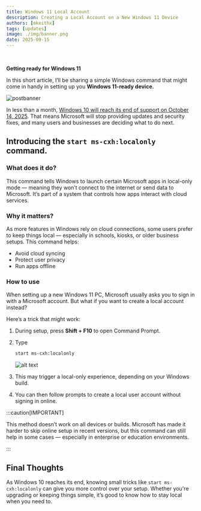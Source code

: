 ```yaml
---
title: Windows 11 Local Account
description: Creating a Local Account on a New Windows 11 Device
authors: [mkeithx]
tags: [updates]
image: ./img/banner.png
date: 2025-09-15
---
```



<br />

**Getting ready for Windows 11**

In this short article, I’ll be sharing a simple Windows command that might come in handy in setting up you **Windows 11-ready device.**

![postbanner](./img/banner.png)

<!-- truncate -->

In less than a month, [Windows 10 will reach its end of support on October 14, 2025](https://support.microsoft.com/en-us/windows/windows-10-support-ends-on-october-14-2025-2ca8b313-1946-43d3-b55c-2b95b107f281). That means Microsoft will stop providing updates and security fixes, and many users and businesses are deciding what to do next.


## Introducing the ```start ms-cxh:localonly``` command.


### What does it do?

This command tells Windows to launch certain Microsoft apps in local-only mode — meaning they won’t connect to the internet or send data to Microsoft. It’s part of a system that controls how apps interact with cloud services.



### Why it matters?

As more features in Windows rely on cloud connections, some users prefer to keep things local — especially in schools, kiosks, or older business setups. This command helps:

- Avoid cloud syncing
- Protect user privacy
- Run apps offline


### How to use

When setting up a new Windows 11 PC, Microsoft usually asks you to sign in with a Microsoft account. But what if you want to create a local account instead?

Here’s a trick that might work:

1. During setup, press **Shift + F10** to open Command Prompt.

1. Type

    ```sh
    start ms-cxh:localonly
    ```

    ![alt text](./img/command.png)

1. This may trigger a local-only experience, depending on your Windows build.
1. You can then follow prompts to create a local user account without signing in online.

:::caution[IMPORTANT]

This method doesn’t work on all devices or builds. Microsoft has made it harder to skip online setup in recent versions, but this command can still help in some cases — especially in enterprise or education environments.

:::





## Final Thoughts

As Windows 10 reaches its end, knowing small tricks like ``start ms-cxh:localonly`` can give you more control over your setup. Whether you're upgrading or keeping things simple, it’s good to know how to stay local when you need to.